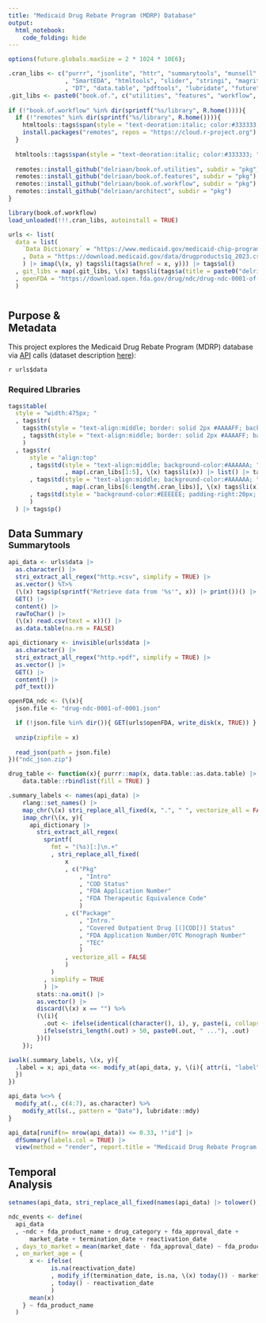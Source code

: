 ```yaml
---
title: "Medicaid Drug Rebate Program (MDRP) Database"
output: 
  html_notebook:
    code_folding: hide
---
```


```r
options(future.globals.maxSize = 2 * 1024 * 10E6);

.cran_libs <- c("purrr", "jsonlite", "httr", "summarytools", "munsell"
                , "SmartEDA", "htmltools", "slider", "stringi", "magrittr"
                , "DT", "data.table", "pdftools", "lubridate", "future", "furrr", "future.callr")
.git_libs <- paste0("book.of.", c("utilities", "features", "workflow", "architect"))
              
if (!"book.of.workflow" %in% dir(sprintf("%s/library", R.home()))){
  if (!"remotes" %in% dir(sprintf("%s/library", R.home()))){ 
    htmltools::tags$span(style = "text-deoration:italic; color:#333333; ", "... installing missing package 'remotes'")
    install.packages("remotes", repos = "https://cloud.r-project.org") 
  }
  
  htmltools::tags$span(style = "text-deoration:italic; color:#333333; ", "... installing missing packages 'book.of.utilities', 'book.of.features', 'book.of.workflow', 'architect'")
  
  remotes::install_github("delriaan/book.of.utilities", subdir = "pkg")
  remotes::install_github("delriaan/book.of.features", subdir = "pkg")
  remotes::install_github("delriaan/book.of.workflow", subdir = "pkg")
  remotes::install_github("delriaan/architect", subdir = "pkg")
}

library(book.of.workflow)
load_unloaded(!!!.cran_libs, autoinstall = TRUE)

urls <- list(
  data = list(
    `Data Dictionary` = "https://www.medicaid.gov/medicaid-chip-program-information/by-topics/prescription-drugs/downloads/recordspecficationanddefinitions.pdf"
    , Data = "https://download.medicaid.gov/data/drugproducts1q_2023.csv"
    ) |> imap(\(x, y) tags$li(tags$a(href = x, y))) |> tags$ol()
  , git_libs = map(.git_libs, \(x) tags$li(tags$a(title = paste0("delriaan/", x), x))) |> list() |> tags$ul()
  , openFDA = "https://download.open.fda.gov/drug/ndc/drug-ndc-0001-of-0001.json.zip"
  )
```

#  {.tabset .tabset-fade .tabset-pills}

## Purpose &<br> Metadata 

This project explores the Medicaid Drug Rebate Program (MDRP) database via [API](https://data.medicaid.gov/dataset/0ad65fe5-3ad3-5d79-a3f9-7893ded7963a) calls (dataset description [here](https://www.medicaid.gov/medicaid/prescription-drugs/medicaid-drug-rebate-program/medicaid-drug-rebate-program-data/index.html)):

`r urls$data`

### Required LIbraries

```r
tags$table(
  style = "width:475px; "
  , tags$tr(
    tags$th(style = "text-align:middle; border: solid 2px #AAAAFF; background-color:#EEEEEE; ", "CRAN", colspan = 2, width="65%")
    , tags$th(style = "text-align:middle; border: solid 2px #AAAAFF; background-color:#AAAAAA; ", width = "*", "GitHub")
    )
  , tags$tr(
      style = "align:top"
      , tags$td(style = "text-align:middle; background-color:#AAAAAA; "
                , map(.cran_libs[1:5], \(x) tags$li(x)) |> list() |> tags$ul())
      , tags$td(style = "text-align:middle; background-color:#AAAAAA; "
                , map(.cran_libs[6:length(.cran_libs)], \(x) tags$li(x)) |> list() |> tags$ul())
      , tags$td(style = "background-color:#EEEEEE; padding-right:20px; ", urls$git_libs)
      )
  ) |> tags$p()
```

## Data Summary <br><sup>Summarytools</sup> {.tabset .tabset-fade .tabset-pills}


```r
api_data <- urls$data |> 
  as.character() |> 
  stri_extract_all_regex("http.+csv", simplify = TRUE) |> 
  as.vector() %T>% 
  (\(x) tags$p(sprintf("Retrieve data from '%s'", x)) |> print())() |>
  GET() |>
  content() |>
  rawToChar() |>
  (\(x) read.csv(text = x))() |>
  as.data.table(na.rm = FALSE)

api_dictionary <- invisible(urls$data |> 
  as.character() |> 
  stri_extract_all_regex("http.+pdf", simplify = TRUE) |> 
  as.vector() |>
  GET() |>
  content() |> 
  pdf_text())

openFDA_ndc <- (\(x){ 
  json.file <- "drug-ndc-0001-of-0001.json"

  if (!json.file %in% dir()){ GET(urls$openFDA, write_disk(x, TRUE)) }
  
  unzip(zipfile = x)
  
  read_json(path = json.file)
})("ndc_json.zip")

drug_table <- function(x){ purrr::map(x, data.table::as.data.table) |> 
    data.table::rbindlist(fill = TRUE) }

.summary_labels <- names(api_data) |> 
    rlang::set_names() |>
    map_chr(\(x) stri_replace_all_fixed(x, ".", " ", vectorize_all = FALSE)) |>
    imap_chr(\(x, y){ 
      api_dictionary |> 
        stri_extract_all_regex(
          sprintf(
            fmt = "(%s)[:]\n.+"
            , stri_replace_all_fixed(
                x
                , c("Pkg"
                    , "Intro"
                    , "COD Status"
                    , "FDA Application Number"
                    , "FDA Therapeutic Equivalence Code"
                    )
                , c("Package"
                    , "Intro."
                    , "Covered Outpatient Drug [(]COD[)] Status"
                    , "FDA Application Number/OTC Monograph Number"
                    , "TEC"
                    )
                , vectorize_all = FALSE
                )
            )
          , simplify = TRUE
          ) |>
        stats::na.omit() |>
        as.vector() |>
        discard(\(x) x == "") %>%
        (\(i){ 
          .out <- ifelse(identical(character(), i), y, paste(i, collapse = "\n"))
          ifelse(stri_length(.out) > 50, paste0(.out, " ..."), .out)
        })()
    });

iwalk(.summary_labels, \(x, y){ 
  .label = x; api_data <<- modify_at(api_data, y, \(i){ attr(i, "label") <- .label; i 
  }) 
})

```


```r
api_data %<>% { 
  modify_at(., c(4:7), as.character) %>% 
    modify_at(ls(., pattern = "Date"), lubridate::mdy)
}

api_data[runif(n= nrow(api_data)) <= 0.33, !"id"] |>
  dfSummary(labels.col = TRUE) |> 
  view(method = "render", report.title = "Medicaid Drug Rebate Program (MDRP) Data") 
```

## Temporal<br>Analysis 

```r
setnames(api_data, stri_replace_all_fixed(names(api_data) |> tolower(), ".", "_"))

ndc_events <- define(
  api_data
  , ~ndc + fda_product_name + drug_category + fda_approval_date + 
      market_date + termination_date + reactivation_date
  , days_to_market = mean(market_date - fda_approval_date) ~ fda_product_name
  , on_market_age = { 
      x <- ifelse(
            is.na(reactivation_date)
            , modify_if(termination_date, is.na, \(x) today()) - market_date 
            , today() - reactivation_date
            )
      mean(x)
    } ~ fda_product_name
  )

```

